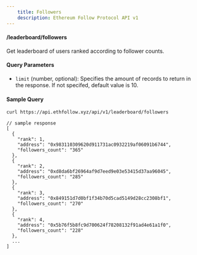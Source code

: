 ```yaml
---
    title: Followers
    description: Ethereum Follow Protocol API v1
---
```


#### /leaderboard/followers

Get leaderboard of users ranked according to follower counts.

#### Query Parameters

- `limit` (number, optional): Specifies the amount of records to return in the response. If not specifed, default value is 10.

#### Sample Query

```sh
curl https://api.ethfollow.xyz/api/v1/leaderboard/followers
```

```jsonc
// sample response
[
  {
    "rank": 1,
    "address": "0x983110309620d911731ac0932219af06091b6744",
    "followers_count": "365"
  },
  {
    "rank": 2,
    "address": "0xd8da6bf26964af9d7eed9e03e53415d37aa96045",
    "followers_count": "285"
  },
  {
    "rank": 3,
    "address": "0x849151d7d0bf1f34b70d5cad5149d28cc2308bf1",
    "followers_count": "270"
  },
  {
    "rank": 4,
    "address": "0x5b76f5b8fc9d700624f78208132f91ad4e61a1f0",
    "followers_count": "228"
  },
  ...
]
```
